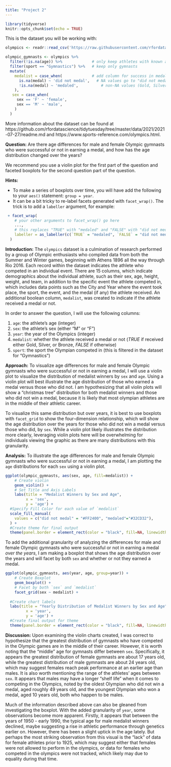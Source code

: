 ```yaml
---
title: "Project 2"
---
```


```r
library(tidyverse)
knitr::opts_chunk$set(echo = TRUE)
```

This is the dataset you will be working with:
```r
olympics <- readr::read_csv('https://raw.githubusercontent.com/rfordatascience/tidytuesday/master/data/2021/2021-07-27/olympics.csv')

olympic_gymnasts <- olympics %>% 
  filter(!is.na(age)) %>%             # only keep athletes with known age
  filter(sport == "Gymnastics") %>%   # keep only gymnasts
  mutate(
    medalist = case_when(             # add column for success in medaling
      is.na(medal) ~ 'did not medal',   # NA values go to "did not medal"
      !is.na(medal) ~ 'medaled',          # non-NA values (Gold, Silver, Bronze) go to "medaled"
    ),
   sex = case_when(
     sex == 'F' ~ 'female',
     sex == 'M' ~ 'male',
    )
  )

```

More information about the dataset can be found at https://github.com/rfordatascience/tidytuesday/tree/master/data/2021/2021-07-27/readme.md and https://www.sports-reference.com/olympics.html.

**Question:** Are there age differences for male and female Olympic gymnasts who were successful or not in earning a medal, and how has the age distribution changed over the years? 

We recommend you use a violin plot for the first part of the question and faceted boxplots for the second question part of the question. 

**Hints:**

- To make a series of boxplots over time, you will have add the following to your `aes()` statement: `group = year`. 
- It can be a bit tricky to re-label facets generated with `facet_wrap()`. The trick is to add a `labeller` argument, for example:
```r
 + facet_wrap(
    # your other arguments to facet_wrap() go here
    ...,
    # this replaces "TRUE" with "medaled" and "FALSE" with "did not medal"
    labeller = as_labeller(c(`TRUE` = "medaled", `FALSE` = "did not medal"))
  )
```

**Introduction:** The `olympics` dataset is a culmination of research performed by a group of Olympic enthusiasts who compiled data from both the Summer and Winter games, beginning with Athens 1896 all the way through Rio 2016. Each record within the dataset indicates the athlete who competed in an individual event. There are 15 columns, which indicate demographics about the individual athlete, such as their sex, age, height, weight, and team, in addition to the specific event the athlete competed in, which includes data points such as the City and Year where the event took place, the sport, the event, and the medal (if any) the athlete received. An additional boolean column, `medalist`, was created to indicate if the athlete received a medal or not. 

In order to answer the question, I will use the following columns:

1. `age`: the athlete's age (integer)
2. `sex`: the athlete's sex (either "M" or "F")
3. `year`: the year of the Olympics (integer)
4. `medalist`: whether the athlete received a medal or not (*TRUE* if received either Gold, Silver, or Bronze, *FALSE* if otherwise)
5. `sport`: the sport the Olympian competed in (this is filtered in the dataset for "Gymnastics")

**Approach:** To visualize age differences for male and female Olympic gymnasts who were successful or not in earning a medal, I will use a violin plot to visualize the distribution of medalist winners by `sex` and `age`. Using a violin plot will best illustrate the age distribution of those who earned a medal versus those who did not. I am hypothesizing that all violin plots will show a "christmas tree" distribution for both medalist winners and those who did not win a medal, because it is likely that most olympian athletes are in the middle of their athletic career.

To visualize this same distribution but over years, it is best to use boxplots with `facet_grid` to show the four-dimension relationship, which will show the age distribution over the years for those who did not win a medal versus those who did, by `sex`. While a violin plot likely illustrates the distribution more clearly, leveraging violin plots here will be overwhelming for individuals viewing the graphic as there are many distributions with this granularity.

**Analysis:** To illustrate the age differences for male and female Olympic gymnasts who were successful or not in earning a medal, I am plotting the `age` distributions for each `sex` using a violin plot.

```r
ggplot(olympic_gymnasts, aes(sex, age, fill=medalist)) +
    # Create violin
    geom_violin() +
    # Set Title and Axis Labels
    labs(title = "Medalist Winners by Sex and Age", 
         x = 'sex', 
         y = 'age') +
  #Specify Fill Color for each value of `medalist`
  scale_fill_manual(
    values = c("did not medal" = "#FF2400", "medaled"="#32CD32"),
  ) +
  #Create theme for final output
  theme(panel.border = element_rect(color = "black", fill=NA, linewidth=2))
```

To add the additional granularity of analyzing the differences for male and female Olympic gymnasts who were successful or not in earning a medal *over the years*, I am making a boxplot that shows the age distribution over the years and will facet by both   `sex` and whether or not they earned a medal. 

```r
ggplot(olympic_gymnasts, aes(year, age, group=year)) +
    # Create Boxplot
    geom_boxplot() +
    # Facet by both `sex` and `medalist`
    facet_grid(sex ~ medalist) +
               
  #Create chart labels
  labs(title = "Yearly Distribution of Medalist Winners by Sex and Age", 
         x = 'year', 
         y = 'age') +
  #Create final output for theme
  theme(panel.border = element_rect(color = "black", fill=NA, linewidth=2))

```

**Discussion:** Upon examining the violin charts created, I was correct to hypothesize that the greatest distribution of gymnasts who have competed in the Olympic games are in the middle of their career. However, it is worth noting that the "middle" age for gymnasts differ between `sex`. Specifically, it appears the greatest distribution of female gymnasts are about 17 years old, while the greatest distribution of male gymnasts are about 24 years old, which may suggest females reach peak performance at an earlier age than males. It is also worth mentioning the range of the athletes' ages between `sex`. It appears that males may have a longer "shelf life" when it comes to competing in the Olympics, noted by the oldest Olympian who did not win a medal, aged roughly 49 years old, and the youngest Olympian who won a medal, aged 10 years old, both who happen to be males. 

Much of the information described above can also be gleaned from investigating the boxplot. With the added granularity of `year`, some observations become more apparent. Firstly, it appears that between the years of 1950 - early 1990, the typical age for male medalist winners declined, maybe suggesting a rise in athletic performance through genetics earlier on. However, there has been a slight uptick in the age lately. But perhaps the most striking observation from this visual is the "lack" of data for female athletes prior to 1925, which may suggest either that females were not allowed to perform in the olympics, or data for females who competed in the olympics were not tracked, which likely may due to equality during that time. 

